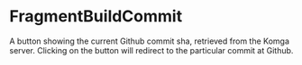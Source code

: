

<Meta of={Stories} />

# FragmentBuildCommit

A button showing the current Github commit sha, retrieved from the Komga server. Clicking on the button will redirect to the particular commit at Github.

<Canvas of={Stories.Default} />
